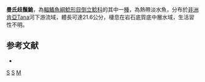{{Speciesbox 
| taxon = Synodontis manni
| authority = [[De_Vos|De Vos]], 2001
| status = DD
| status_system= IUCN3.1
}}

'''曼氏歧鬚鮠'''，為[[輻鰭魚綱|輻鰭魚綱]][[鯰形目|鯰形目]][[倒立鯰科|倒立鯰科]]的其中一[[種|種]]，為熱帶淡水魚，分布於[[非洲|非洲]][[肯亞|肯亞]]Tana河下游流域，體長可達21.6公分，棲息在岩石底質底中層水域，生活習性不明。

==参考文献==
*{{FishBase_species|genus=Synodontis|species=manni|year=2015|month=5}}

{{Taxonbar}}

[[Category:2001年描述的鱼类|S]]
[[Category:IUCN红色名录数据缺乏物种|S]]
[[Category:歧鬚鮠屬|M]]